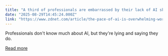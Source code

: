 ```yaml
---
title: "A third of professionals are embarrassed by their lack of AI skills, says LinkedIn"
date: "2025-08-29T14:45:24.000Z"
link: "https://www.zdnet.com/article/the-pace-of-ai-is-overwhelming-workers-according-to-research/"
---
```


Professionals don't know much about AI, but they're lying and saying they do.

[Read more](https://www.zdnet.com/article/the-pace-of-ai-is-overwhelming-workers-according-to-research/)
